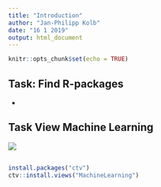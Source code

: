 ```yaml
---
title: "Introduction"
author: "Jan-Philipp Kolb"
date: "16 1 2019"
output: html_document
---
```


```r
knitr::opts_chunk$set(echo = TRUE)
```



## Task: Find R-packages

- 



## Task View Machine Learning


![](figure/taskviewmachinelearning.PNG)



##

```r
install.packages("ctv")
ctv::install.views("MachineLearning")
```

